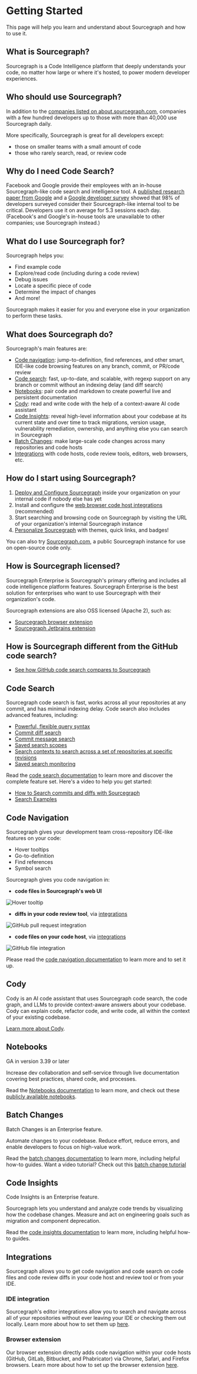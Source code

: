 # Getting Started

<p className= "subtitle"> This page will help you learn and understand about Sourcegraph and how to use it. </p>

## What is Sourcegraph?

Sourcegraph is a Code Intelligence platform that deeply understands your code, no matter how large or where it's hosted, to power modern developer experiences.

## Who should use Sourcegraph?

In addition to the [companies listed on about.sourcegraph.com](https://about.sourcegraph.com), companies with a few hundred developers up to those with more than 40,000 use Sourcegraph daily.

More specifically, Sourcegraph is great for all developers except:

- those on smaller teams with a small amount of code
- those who rarely search, read, or review code

## Why do I need Code Search?

Facebook and Google provide their employees with an in-house Sourcegraph-like code search and intelligence tool. A [published research paper from Google](https://static.googleusercontent.com/media/research.google.com/en//pubs/archive/43835.pdf) and a [Google developer survey](https://docs.google.com/document/d/1LQxLk4E3lrb3fIsVKlANu_pUjnILteoWMMNiJQmqNVU/edit#heading=h.xxziwxixfqq3) showed that 98% of developers surveyed consider their Sourcegraph-like internal tool to be critical. Developers use it on average for 5.3 sessions each day. (Facebook's and Google's in-house tools are unavailable to other companies; use Sourcegraph instead.)

## What do I use Sourcegraph for?

Sourcegraph helps you:

- Find example code
- Explore/read code (including during a code review)
- Debug issues
- Locate a specific piece of code
- Determine the impact of changes
- And more!

Sourcegraph makes it easier for you and everyone else in your organization to perform these tasks.

## What does Sourcegraph do?

Sourcegraph's main features are:

- [Code navigation](#code-navigation): jump-to-definition, find references, and other smart, IDE-like code browsing features on any branch, commit, or PR/code review
- [Code search](#code-search): fast, up-to-date, and scalable, with regexp support on any branch or commit without an indexing delay (and diff search)
- [Notebooks](#notebooks): pair code and markdown to create powerful live and persistent documentation
- [Cody](#cody): read and write code with the help of a context-aware AI code assistant
- [Code Insights](#code-insights): reveal high-level information about your codebase at its current state and over time to track migrations, version usage, vulnerability remediation, ownership, and anything else you can search in Sourcegraph
- [Batch Changes](#batch-changes): make large-scale code changes across many repositories and code hosts
- [Integrations](#integrations) with code hosts, code review tools, editors, web browsers, etc.

## How do I start using Sourcegraph?

1. [Deploy and Configure Sourcegraph](/admin/deploy/) inside your organization on your internal code if nobody else has yet
1. Install and configure the [web browser code host integrations](/integration/browser_extension) (recommended)
1. Start searching and browsing code on Sourcegraph by visiting the URL of your organization's internal Sourcegraph instance
1. [Personalize Sourcegraph](/getting-started/personalization/) with themes, quick links, and badges!

You can also try [Sourcegraph.com](https://sourcegraph.com/search), a public Sourcegraph instance for use on open-source code only.

## How is Sourcegraph licensed?

Sourcegraph Enterprise is Sourcegraph's primary offering and includes all code intelligence platform features. Sourcegraph Enterprise is the best solution for enterprises who want to use Sourcegraph with their organization's code.

Sourcegraph extensions are also OSS licensed (Apache 2), such as:

- [Sourcegraph browser extension](https://github.com/sourcegraph/sourcegraph/tree/master/client/browser)
- [Sourcegraph Jetbrains extension](https://github.com/sourcegraph/sourcegraph/tree/main/client/jetbrains)

## How is Sourcegraph different from the GitHub code search?

- [See how GitHub code search compares to Sourcegraph](/getting-started/github-vs-sourcegraph)

## Code Search

Sourcegraph code search is fast, works across all your repositories at any commit, and has minimal indexing delay. Code search also includes advanced features, including:

- [Powerful, flexible query syntax](/code-search/queries)
- [Commit diff search](/code-search/features#commit-diff-search)
- [Commit message search](/code-search/features#commit-message-search)
- [Saved search scopes](/code-search/features#search-scopes)
- [Search contexts to search across a set of repositories at specific revisions](/code-search/features#search-contexts)
- [Saved search monitoring](/code_monitoring/)

Read the [code search documentation](/code-search/) to learn more and discover the complete feature set. Here's a video to help you get started:
- [How to Search commits and diffs with Sourcegraph](https://youtu.be/w-RrDz9hyGI)
- [Search Examples](https://sourcegraph.github.io/sourcegraph-search-examples/)

## Code Navigation

Sourcegraph gives your development team cross-repository IDE-like features on your code:

- Hover tooltips
- Go-to-definition
- Find references
- Symbol search

Sourcegraph gives you code navigation in:

- **code files in Sourcegraph's web UI**

![Hover tooltip](https://storage.googleapis.com/sourcegraph-assets/code-graph/docs/hover-tooltip.png)

- **diffs in your code review tool**, via [integrations](/integration/)

![GitHub pull request integration](https://storage.googleapis.com/sourcegraph-assets/code-graph/docs/github-pr.png)

- **code files on your code host**, via [integrations](/integration/)

![GitHub file integration](https://storage.googleapis.com/sourcegraph-assets/code-graph/docs/github-file.png)

Please read the [code navigation documentation](/code-search/code-navigation/) to learn more and to set it up.

## Cody

Cody is an AI code assistant that uses Sourcegraph code search, the code graph, and LLMs to provide context-aware answers about your codebase. Cody can explain code, refactor code, and write code, all within the context of your existing codebase.

[Learn more about Cody](/cody/overview/).

## Notebooks

<Callout type="note">GA in version 3.39 or later</Callout>

Increase dev collaboration and self-service through live documentation covering best practices, shared code, and processes.

Read the [Notebooks documentation](/notebooks/) to learn more, and check out these [publicly available notebooks](https://sourcegraph.com/notebooks?_ga=2.9922293.1906238367.1667257632-528424761.1615652680&_gl=1*1xalma3*_ga*NTI4NDI0NzYxLjE2MTU2NTI2ODA.*_ga_E82CCDYYS1*MTY2NzI1NzYzMi41NS4xLjE2NjcyNjA3NjIuMC4wLjA.).

## Batch Changes

<Callout type="info">Batch Changes is an Enterprise feature.</Callout>

Automate changes to your codebase. Reduce effort, reduce errors, and enable developers to focus on high-value work.

Read the [batch changes documentation](/batch_changes/) to learn more, including helpful how-to guides. Want a video tutorial? Check out this [batch change tutorial](https://www.youtube.com/watch?v=eOmiyXIWTCw)

## Code Insights

<Callout type="info">Code Insights is an Enterprise feature.</Callout>

Sourcegraph lets you understand and analyze code trends by visualizing how the codebase changes. Measure and act on engineering goals such as migration and component deprecation.

Read the [code insights documentation](/code_insights/) to learn more, including helpful how-to guides.

## Integrations

Sourcegraph allows you to get code navigation and code search on code files and code review diffs in your code host and review tool or from your IDE.

### IDE integration

Sourcegraph's editor integrations allow you to search and navigate across all of your repositories without ever leaving your IDE or checking them out locally. Learn more about how to set them up [here](/integration/editor).

### Browser extension

Our browser extension directly adds code navigation within your code hosts (GitHub, GitLab, Bitbucket, and Phabricator) via Chrome, Safari, and Firefox browsers. Learn more about how to set up the browser extension [here](/integration/browser_extension/).
